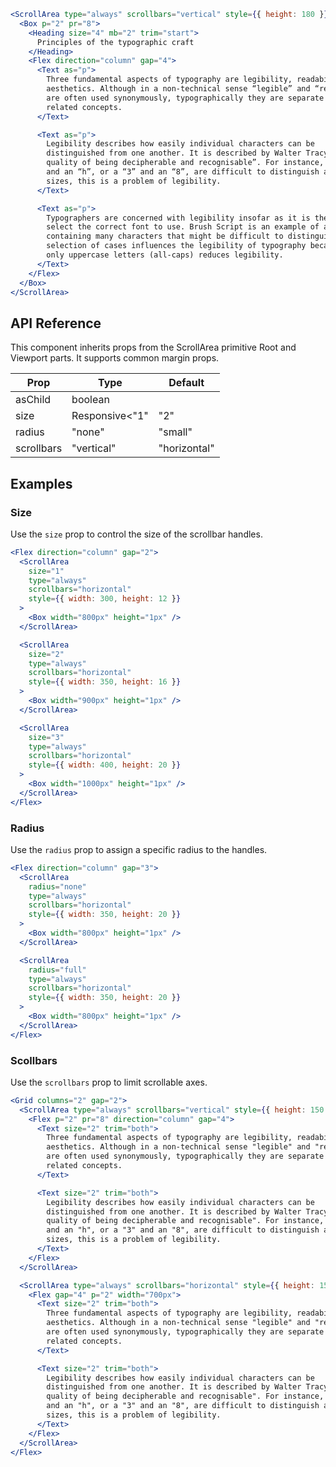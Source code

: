 ```jsx live=true
<ScrollArea type="always" scrollbars="vertical" style={{ height: 180 }}>
  <Box p="2" pr="8">
    <Heading size="4" mb="2" trim="start">
      Principles of the typographic craft
    </Heading>
    <Flex direction="column" gap="4">
      <Text as="p">
        Three fundamental aspects of typography are legibility, readability, and
        aesthetics. Although in a non-technical sense “legible” and “readable”
        are often used synonymously, typographically they are separate but
        related concepts.
      </Text>

      <Text as="p">
        Legibility describes how easily individual characters can be
        distinguished from one another. It is described by Walter Tracy as “the
        quality of being decipherable and recognisable”. For instance, if a “b”
        and an “h”, or a “3” and an “8”, are difficult to distinguish at small
        sizes, this is a problem of legibility.
      </Text>

      <Text as="p">
        Typographers are concerned with legibility insofar as it is their job to
        select the correct font to use. Brush Script is an example of a font
        containing many characters that might be difficult to distinguish. The
        selection of cases influences the legibility of typography because using
        only uppercase letters (all-caps) reduces legibility.
      </Text>
    </Flex>
  </Box>
</ScrollArea>
```

## API Reference

This component inherits props from the ScrollArea primitive Root and Viewport parts. It supports common margin props.

| Prop | Type | Default |
| --- | --- | --- |
| asChild | boolean |  |
| size | Responsive<"1" | "2" | "3"> | "1" |
| radius | "none" | "small" | "medium" | "large" | "full" |  |
| scrollbars | "vertical" | "horizontal" | "both" | "both" |


## Examples

### Size

Use the `size` prop to control the size of the scrollbar handles.

```jsx live=true
<Flex direction="column" gap="2">
  <ScrollArea
    size="1"
    type="always"
    scrollbars="horizontal"
    style={{ width: 300, height: 12 }}
  >
    <Box width="800px" height="1px" />
  </ScrollArea>

  <ScrollArea
    size="2"
    type="always"
    scrollbars="horizontal"
    style={{ width: 350, height: 16 }}
  >
    <Box width="900px" height="1px" />
  </ScrollArea>

  <ScrollArea
    size="3"
    type="always"
    scrollbars="horizontal"
    style={{ width: 400, height: 20 }}
  >
    <Box width="1000px" height="1px" />
  </ScrollArea>
</Flex>
```

### Radius

Use the `radius` prop to assign a specific radius to the handles.

```jsx live=true
<Flex direction="column" gap="3">
  <ScrollArea
    radius="none"
    type="always"
    scrollbars="horizontal"
    style={{ width: 350, height: 20 }}
  >
    <Box width="800px" height="1px" />
  </ScrollArea>

  <ScrollArea
    radius="full"
    type="always"
    scrollbars="horizontal"
    style={{ width: 350, height: 20 }}
  >
    <Box width="800px" height="1px" />
  </ScrollArea>
</Flex>
```

### Scollbars

Use the `scrollbars` prop to limit scrollable axes.

```jsx live=true
<Grid columns="2" gap="2">
  <ScrollArea type="always" scrollbars="vertical" style={{ height: 150 }}>
    <Flex p="2" pr="8" direction="column" gap="4">
      <Text size="2" trim="both">
        Three fundamental aspects of typography are legibility, readability, and
        aesthetics. Although in a non-technical sense "legible" and "readable"
        are often used synonymously, typographically they are separate but
        related concepts.
      </Text>

      <Text size="2" trim="both">
        Legibility describes how easily individual characters can be
        distinguished from one another. It is described by Walter Tracy as "the
        quality of being decipherable and recognisable". For instance, if a "b"
        and an "h", or a "3" and an "8", are difficult to distinguish at small
        sizes, this is a problem of legibility.
      </Text>
    </Flex>
  </ScrollArea>

  <ScrollArea type="always" scrollbars="horizontal" style={{ height: 150 }}>
    <Flex gap="4" p="2" width="700px">
      <Text size="2" trim="both">
        Three fundamental aspects of typography are legibility, readability, and
        aesthetics. Although in a non-technical sense "legible" and "readable"
        are often used synonymously, typographically they are separate but
        related concepts.
      </Text>

      <Text size="2" trim="both">
        Legibility describes how easily individual characters can be
        distinguished from one another. It is described by Walter Tracy as "the
        quality of being decipherable and recognisable". For instance, if a "b"
        and an "h", or a "3" and an "8", are difficult to distinguish at small
        sizes, this is a problem of legibility.
      </Text>
    </Flex>
  </ScrollArea>
</Flex>
```

